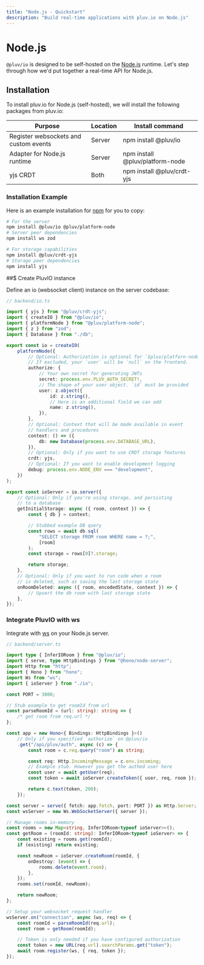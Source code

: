 ```yaml
---
title: "Node.js - Quickstart"
description: "Build real-time applications with pluv.io on Node.js"
---
```


# Node.js

`@pluv/io` is designed to be self-hosted on the [Node.js](https://nodejs.org/) runtime. Let's step through how we'd put together a real-time API for Node.js.

## Installation

To install pluv.io for Node.js (self-hosted), we will install the following packages from pluv.io:

| Purpose                                                 | Location | Install command                       |
|---------------------------------------------------------|----------|---------------------------------------|
| Register websockets and custom events                   | Server   | npm install @pluv/io                  |
| Adapter for Node.js runtime                             | Server   | npm install @pluv/platform-node       |
| yjs CRDT                                                | Both     | npm install @pluv/crdt-yjs            |

### Installation Example

Here is an example installation for [npm](https://www.npmjs.com) for you to copy:

```bash
# For the server
npm install @pluv/io @pluv/platform-node
# Server peer dependencies
npm install ws zod

# For storage capabilities
npm install @pluv/crdt-yjs
# Storage peer dependencies
npm install yjs
```

##$ Create PluvIO instance

Define an io (websocket client) instance on the server codebase:

```ts
// backend/io.ts

import { yjs } from "@pluv/crdt-yjs";
import { createIO } from "@pluv/io";
import { platformNode } from "@pluv/platform-node";
import { z } from "zod";
import { Database } from "./db";

export const io = createIO(
    platformNode({
        // Optional: Authorization is optional for `$pluv/platforn-node`
        // If excluded, your `user` will be `null` on the frontend.
        authorize: {
            // Your own secret for generating JWTs
            secret: process.env.PLUV_AUTH_SECRET!,
            // The shape of your user object. `id` must be provided
            user: z.object({
                id: z.string(),
                // Here is an additional field we can add
                name: z.string(),
            }),
        },
        // Optional: Context that will be made available in event
        // handlers and procedures
        context: () => ({
            db: new Database(process.env.DATABASE_URL),
        }),
        // Optional: Only if you want to use CRDT storage features
        crdt: yjs,
        // Optional: If you want to enable development logging
        debug: process.env.NODE_ENV === "development",
    })
);

export const ioServer = io.server({
    // Optional: Only if you're using storage, and persisting
    // to a database
    getInitialStorage: async ({ room, context }) => {
        const { db } = context;

        // Stubbed example DB query
        const rows = await db.sql(
            "SELECT storage FROM room WHERE name = ?;",
            [room]
        );
        const storage = rows[0]?.storage;

        return storage;
    },
    // Optional: Only if you want to run code when a room
    // is deleted, such as saving the last storage state
    onRoomDeleted: async ({ room, encodedState, context }) => {
        // Upsert the db room with last storage state
    },
});
```

### Integrate PluvIO with ws

Integrate with [ws](https://www.npmjs.com/package/ws) on your Node.js server.

```ts
// backend/server.ts

import type { InferIORoom } from "@pluv/io";
import { serve, type HttpBindings } from "@hono/node-server";
import Http from "http";
import { Hono } from "hono";
import Ws from "ws";
import { ioServer } from "./io";

const PORT = 3000;

// Stub example to get roomId from url
const parseRoomId = (url: string): string => {
    /* get room from req.url */
};

const app = new Hono<{ Bindings: HttpBindings }>()
    // Only if you specified `authorize` on @pluv/io
    .get("/api/pluv/auth", async (c) => {
        const room = c.req.query("room") as string;

        const req: Http.IncomingMessage = c.env.incoming;
        // Example stub. However you get the authed user here
        const user = await getUser(req);
        const token = await ioServer.createToken({ user, req, room });

        return c.text(token, 200);
    });

const server = serve({ fetch: app.fetch, port: PORT }) as Http.Server;
const wsServer = new Ws.WebSocketServer({ server });

// Manage rooms in-memory
const rooms = new Map<string, InferIORoom<typeof ioServer>>();
const getRoom = (roomId: string): InferIORoom<typeof ioServer> => {
    const existing = rooms.get(roomId);
    if (existing) return existing;

    const newRoom = ioServer.createRoom(roomId, {
        onDestroy: (event) => {
            rooms.delete(event.room);
        },
    });
    rooms.set(roomId, newRoom);

    return newRoom;
};

// Setup your websocket request handler
wsServer.on("connection", async (ws, req) => {
    const roomId = parseRoomId(req.url);
    const room = getRoom(roomId);

    // Token is only needed if you have configured authorization
    const token = new URL(req.url).searchParams.get("token");
    await room.register(ws, { req, token });
});
```
